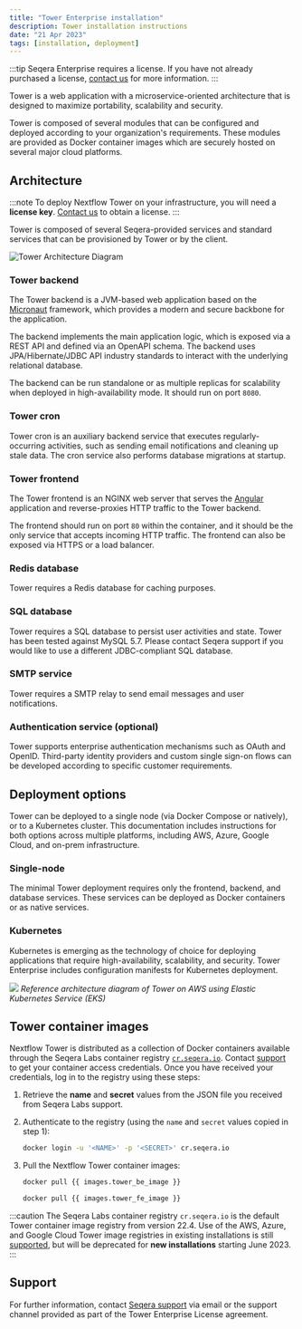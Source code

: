 ```yaml
---
title: "Tower Enterprise installation"
description: Tower installation instructions
date: "21 Apr 2023"
tags: [installation, deployment]
---
```


:::tip
Seqera Enterprise requires a license. If you have not already purchased a license, [contact us](https://seqera.io/contact-us/) for more information.
:::

Tower is a web application with a microservice-oriented architecture that is designed to maximize portability, scalability and security.

Tower is composed of several modules that can be configured and deployed according to your organization's requirements. These modules are provided as Docker container images which are securely hosted on several major cloud platforms.

## Architecture

:::note
To deploy Nextflow Tower on your infrastructure, you will need a **license key**. [Contact us](mailto:sales@seqera.io) to obtain a license.
:::

Tower is composed of several Seqera-provided services and standard services that can be provisioned by Tower or by the client.

![Tower Architecture Diagram](./_images/tower_reference_architecture.png)

### Tower backend

The Tower backend is a JVM-based web application based on the [Micronaut](https://micronaut.io/) framework, which provides a modern and secure backbone for the application.

The backend implements the main application logic, which is exposed via a REST API and defined via an OpenAPI schema. The backend uses JPA/Hibernate/JDBC API industry standards to interact with the underlying relational database.

The backend can be run standalone or as multiple replicas for scalability when deployed in high-availability mode. It should run on port `8080`.

### Tower cron

Tower cron is an auxiliary backend service that executes regularly-occurring activities, such as sending email notifications and cleaning up stale data. The cron service also performs database migrations at startup.

### Tower frontend

The Tower frontend is an NGINX web server that serves the [Angular](https://angular.io/) application and reverse-proxies HTTP traffic to the Tower backend.

The frontend should run on port `80` within the container, and it should be the only service that accepts incoming HTTP traffic. The frontend can also be exposed via HTTPS or a load balancer.

### Redis database

Tower requires a Redis database for caching purposes.

### SQL database

Tower requires a SQL database to persist user activities and state. Tower has been tested against MySQL 5.7. Please contact Seqera support if you would like to use a different JDBC-compliant SQL database.

### SMTP service

Tower requires a SMTP relay to send email messages and user notifications.

### Authentication service (optional)

Tower supports enterprise authentication mechanisms such as OAuth and OpenID. Third-party identity providers and custom single sign-on flows can be developed according to specific customer requirements.

## Deployment options

Tower can be deployed to a single node (via Docker Compose or natively), or to a Kubernetes cluster. This documentation includes instructions for both options across multiple platforms, including AWS, Azure, Google Cloud, and on-prem infrastructure.

### Single-node

The minimal Tower deployment requires only the frontend, backend, and database services. These services can be deployed as Docker containers or as native services.

### Kubernetes

Kubernetes is emerging as the technology of choice for deploying applications that require high-availability, scalability, and security. Tower Enterprise includes configuration manifests for Kubernetes deployment.

![](./_images/tower_reference_architecture_aws.png)
_Reference architecture diagram of Tower on AWS using Elastic Kubernetes Service (EKS)_

## Tower container images

Nextflow Tower is distributed as a collection of Docker containers available through the Seqera Labs
container registry [`cr.seqera.io`](https://cr.seqera.io). Contact [support](https://support.seqera.io) to get your container access credentials. Once you have received your credentials, log in to the registry using these steps:

1. Retrieve the **name** and **secret** values from the JSON file you received from Seqera Labs support.

2. Authenticate to the registry (using the `name` and `secret` values copied in step 1):

   ```bash
   docker login -u '<NAME>' -p '<SECRET>' cr.seqera.io
   ```

3. Pull the Nextflow Tower container images:

   ```bash
   docker pull {{ images.tower_be_image }}

   docker pull {{ images.tower_fe_image }}
   ```

:::caution
The Seqera Labs container registry `cr.seqera.io` is the default Tower container image registry from version 22.4. Use of the AWS, Azure, and Google Cloud Tower image registries in existing installations is still [supported](./advanced-topics/seqera-container-images.mdx), but will be deprecated for **new installations** starting June 2023.
:::

## Support

For further information, contact [Seqera support](mailto:support@seqera.io) via email or the support channel provided as part of the Tower Enterprise License agreement.
